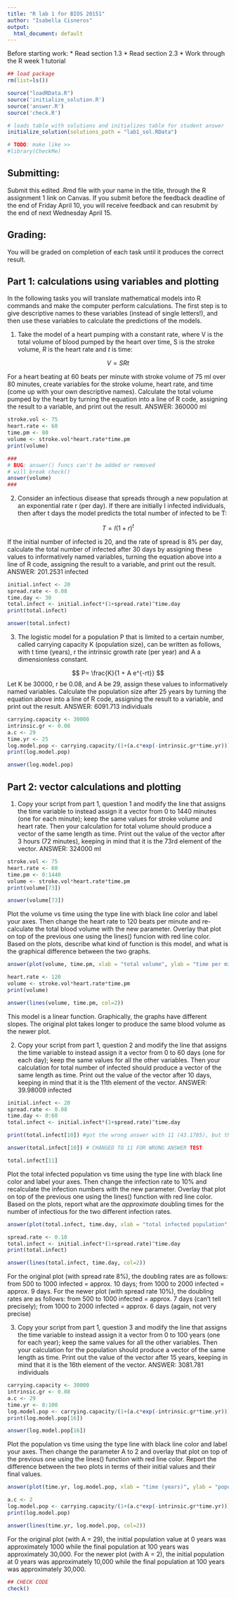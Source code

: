 ```yaml
---
title: "R lab 1 for BIOS 20151"
author: "Isabella Cisneros"
output:
  html_document: default
---
```


Before starting work:
* Read section 1.3 
* Read section 2.3
* Work through the R week 1 tutorial

```r
## load package
rm(list=ls())

source("loadRData.R")
source('initialize_solution.R')
source('answer.R')
source('check.R')

# loads table with solutions and initializes table for student answer
initialize_solution(solutions_path = "lab1_sol.RData")

# TODO: make like >>
#library(CheckMe)
```

## Submitting:
Submit this edited .Rmd file with your name in the title, through the R assignment 1 link on Canvas. If you submit before the feedback deadline of the end of Friday April 10, you will receive feedback and can resubmit by the end of next Wednesday April 15. 


## Grading:
You will be graded on completion of each task until it produces the correct result. 


##  Part 1: calculations using variables and plotting

In the following tasks you will translate mathematical models into R commands and make the computer perform calculations. The first step is to give descriptive names to these variables (instead of single letters!), and then use these variables to calculate the predictions of the models.


1. Take the model of a heart pumping with a constant rate, where V is the total volume of blood pumped by the heart over time, S is the stroke volume, $R$ is the heart rate and $t$ is time:


$$ 
V = SRt
$$ 


For a heart beating at 60 beats per minute with stroke volume of 75 ml over 80 minutes, create variables for the stroke volume, heart rate, and time (come up with your own descriptive names). Calculate the total volume pumped by the heart by turning the equation into a line of R code, assigning the result to a variable, and print out the result. ANSWER: 360000 ml

```r
stroke.vol <- 75
heart.rate <- 60
time.pm <- 80
volume <- stroke.vol*heart.rate*time.pm
print(volume)

### 
# BUG: answer() funcs can't be added or removed 
# will break check()
answer(volume)
###
```


2. Consider an infectious disease that spreads through a new population at an exponential rate r (per day). If there are initially I infected individuals, then after t days the model predicts the total number of infected to be T:

$$ 
T = I(1+r)^t
$$

If the initial number of infected is 20, and the rate of spread is 8% per day, calculate the total number of infected after 30 days by assigning these values to informatively named variables,  turning the equation above into a line of R code,  assigning the result to a variable, and print out the result. ANSWER: 201.2531 infected

```r
initial.infect <- 20
spread.rate <- 0.08
time.day <- 30
total.infect <- initial.infect*(1+spread.rate)^time.day
print(total.infect)

answer(total.infect)
```


3. The logistic model for a population P that is limited to a certain number, called carrying capacity K (population size), can be written as follows, with t time (years), r the intrinsic growth rate (per year) and A a dimensionless constant.

$$
P= \frac{K}{1 + A e^{-rt}}
$$
Let K be 30000, r be 0.08, and A be 29, assign these values to informatively named variables. Calculate the population size after 25 years by turning the equation above into a line of R code,  assigning the result to a variable, and print out the result. ANSWER: 6091.713 individuals


```r
carrying.capacity <- 30000
intrinsic.gr <- 0.08
a.c <- 29
time.yr <- 25
log.model.pop <- carrying.capacity/(1+(a.c*exp(-intrinsic.gr*time.yr)))
print(log.model.pop)

answer(log.model.pop)
```



## Part 2: vector calculations and plotting

1. Copy your script from part 1, question 1 and modify the line that assigns the time variable to instead assign it a vector from 0 to 1440 minutes (one for each minute); keep the same values for stroke volume and heart rate. Then your calculation for total volume should produce a vector of the same length as time. Print out the value of the vector after 3 hours (72 minutes), keeping in mind that it is the 73rd element of the vector. ANSWER: 324000 ml

```r
stroke.vol <- 75
heart.rate <- 60
time.pm <- 0:1440
volume <- stroke.vol*heart.rate*time.pm
print(volume[73])

answer(volume[73])
```

Plot the volume vs time using the type line with black line color and label your axes. Then change the heart rate to 120 beats per minute and re-calculate the total blood volume with the new parameter. Overlay that plot on top of the previous one using the lines() funcion with red line color. Based on the plots, describe what kind of function is this model, and what is the graphical difference between the two graphs.

```r
answer(plot(volume, time.pm, xlab = "total volume", ylab = "time per minute", t="l", col=1))

heart.rate <- 120
volume <- stroke.vol*heart.rate*time.pm
print(volume)

answer(lines(volume, time.pm, col=2))
```

This model is a linear function. Graphically, the graphs have different slopes. The original plot takes longer to produce the same blood volume as the newer plot.

2. Copy your script from part 1, question 2 and modify the line that assigns the time variable to instead assign it a vector from 0 to 60 days (one for each day); keep the same values for all the other variables. Then your calculation for total number of infected should produce a vector of the same length as time. Print out the value of the vector after 10 days, keeping in mind that it is the 11th element of the vector. ANSWER: 39.98009 infected

```r
initial.infect <- 20
spread.rate <- 0.08
time.day <- 0:60
total.infect <- initial.infect*(1+spread.rate)^time.day

print(total.infect[10]) #got the wrong answer with 11 (43.1785), but the right one with 10

answer(total.infect[10]) # CHANGED TO 11 FOR WRONG ANSWER TEST
```

```r
total.infect[11]
```


Plot the total infected population vs time using the type line with black line color and label your axes. Then change the infection rate to 10% and recalculate the infection numbers with the new parameter. Overlay that plot on top of the previous one using the lines() function with red line color. Based on the plots, report what are the *approximate* doubling times for the number of infectious for the two different infection rates.

```r
answer(plot(total.infect, time.day, xlab = "total infected population", ylab = "time (days)", t="l", col=1))

spread.rate <- 0.10
total.infect <- initial.infect*(1+spread.rate)^time.day
print(total.infect)

answer(lines(total.infect, time.day, col=2))
```

For the original plot (with spread rate 8%), the doubling rates are as follows: from 500 to 1000 infected = approx. 10 days; from 1000 to 2000 infected = approx. 9 days. For the newer plot (with spread rate 10%), the doubling rates are as follows: from 500 to 1000 infected = approx. 7 days (can't tell precisely); from 1000 to 2000 infected = approx. 6 days (again, not very precise)

3. Copy your script from part 1, question 3 and modify the line that assigns the time variable to instead assign it a vector from 0 to 100 years (one for each year); keep the same values for all the other variables. Then your calculation for the population should produce a vector of the same length as time. Print out the value of the vector after 15 years, keeping in mind that it is the 16th element of the vector. ANSWER: 3081.781 individuals

```r
carrying.capacity <- 30000
intrinsic.gr <- 0.08
a.c <- 29
time.yr <- 0:100
log.model.pop <- carrying.capacity/(1+(a.c*exp(-intrinsic.gr*time.yr)))
print(log.model.pop[16])

answer(log.model.pop[16])
```

Plot the population vs time using the type line with black line color and label your axes. Then change the parameter A to 2 and overlay that plot on top of the previous one using the lines() function with red line color. Report the difference between the two plots in terms of their initial values and their final values.

```r
answer(plot(time.yr, log.model.pop, xlab = "time (years)", ylab = "population size", t="l", col=1))

a.c <- 2
log.model.pop <- carrying.capacity/(1+(a.c*exp(-intrinsic.gr*time.yr)))
print(log.model.pop)

answer(lines(time.yr, log.model.pop, col=2))


```

For the original plot (with A = 29), the initial population value at 0 years was approximately 1000 while the final population at 100 years was approximately 30,000. For the newer plot (with A = 2), the initial population at 0 years was approximately 10,000 while the final population at 100 years was approximately 30,000.


```r
## CHECK CODE
check()
```

